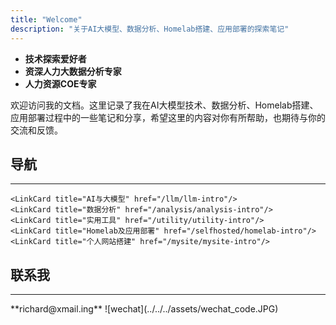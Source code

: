```yaml
---
title: "Welcome"
description: "关于AI大模型、数据分析、Homelab搭建、应用部署的探索笔记"
---
```



<Card title="About Me" icon="star">

- **技术探索爱好者**
- **资深人力大数据分析专家**
- **人力资源COE专家**

欢迎访问我的文档。这里记录了我在AI大模型技术、数据分析、Homelab搭建、应用部署过程中的一些笔记和分享，希望这里的内容对你有所帮助，也期待与你的交流和反馈。

</Card>

## 导航

---
<CardGrid>

    <LinkCard title="AI与大模型" href="/llm/llm-intro"/>
    <LinkCard title="数据分析" href="/analysis/analysis-intro"/>
    <LinkCard title="实用工具" href="/utility/utility-intro"/>
    <LinkCard title="Homelab及应用部署" href="/selfhosted/homelab-intro"/>
    <LinkCard title="个人网站搭建" href="/mysite/mysite-intro"/>

</CardGrid>

## 联系我

---

<Card title="Email" icon="email">
    **richard@xmail.ing**
</Card>


<CardGrid>
    <Card title="微信" icon="discord">
        ![wechat](../../../assets/wechat_code.JPG)
    </Card>
</CardGrid>